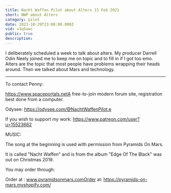 ```yaml
---
title: Nacht Waffen Pilot about Alters 13 Feb 2021
short: NWP about Alters
category: pilot
date: 2023-10-29T23:00:00.000Z
vid: v3q5uwc
public: true
description:
---
```

I deliberately scheduled a week to talk about alters. My producer Darrell Odin Neely joined me to keep me on topic and to fill in if I got too emo. Alters are the topic that most people have problems wrapping their heads around. Then we talked about Mars and technology.
***
To contact Penny:

https://www.spaceportals.net​​​​​A free-to-join modern forum site, registration best done from a computer.

Odysee: https://odysee.com/@NachtWaffenPilot:e

If you wish to support my work: https://www.patreon.com/user?u=15523662

MUSIC:

The song at the beginning is used with permission from Pyramids On Mars.

It is called "Nacht Waffen" and is from the album "Edge Of The Black" was out on Christmas 2019.

You may order through:

Order at : www.pyramidsonmars.comOrder at: https://pyramids-on-mars.myshopify.com/​
